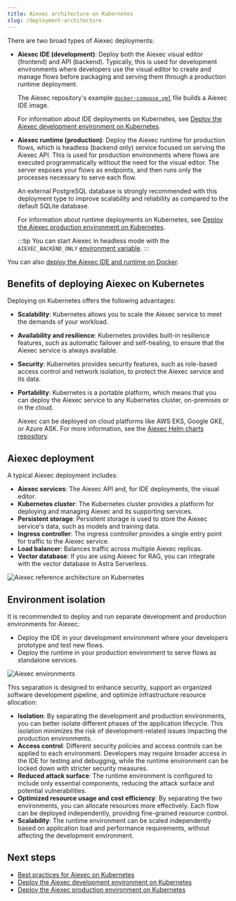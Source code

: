```yaml
---
title: Aiexec architecture on Kubernetes
slug: /deployment-architecture
---
```



There are two broad types of Aiexec deployments:

* **Aiexec IDE (development)**: Deploy both the Aiexec visual editor (frontend) and API (backend). Typically, this is used for development environments where developers use the visual editor to create and manage flows before packaging and serving them through a production runtime deployment.

    The Aiexec repository's example [`docker-compose.yml`](https://github.com/khulnasoft-lab/aiexec/blob/main/docker_example/docker-compose.yml) file builds a Aiexec IDE image.

    For information about IDE deployments on Kubernetes, see [Deploy the Aiexec development environment on Kubernetes](/deployment-kubernetes-dev).


* **Aiexec runtime (production)**: Deploy the Aiexec runtime for production flows, which is headless (backend only) service focused on serving the Aiexec API. This is used for production environments where flows are executed programmatically without the need for the visual editor. The server exposes your flows as endpoints, and then runs only the processes necessary to serve each flow.

    An external PostgreSQL database is strongly recommended with this deployment type to improve scalability and reliability as compared to the default SQLite database.

    For information about runtime deployments on Kubernetes, see [Deploy the Aiexec production environment on Kubernetes](/deployment-kubernetes-prod).

    :::tip
    You can start Aiexec in headless mode with the `AIEXEC_BACKEND_ONLY` [environment variable](/environment-variables).
    :::

You can also [deploy the Aiexec IDE and runtime on Docker](/deployment-docker).

## Benefits of deploying Aiexec on Kubernetes

Deploying on Kubernetes offers the following advantages:

* **Scalability**: Kubernetes allows you to scale the Aiexec service to meet the demands of your workload.
* **Availability and resilience**: Kubernetes provides built-in resilience features, such as automatic failover and self-healing, to ensure that the Aiexec service is always available.
* **Security**: Kubernetes provides security features, such as role-based access control and network isolation, to protect the Aiexec service and its data.
* **Portability**: Kubernetes is a portable platform, which means that you can deploy the Aiexec service to any Kubernetes cluster, on-premises or in the cloud.

    Aiexec can be deployed on cloud platforms like AWS EKS, Google GKE, or Azure ASK. For more information, see the [Aiexec Helm charts repository](https://github.com/khulnasoft-lab/aiexec-helm-charts).

## Aiexec deployment

A typical Aiexec deployment includes:

* **Aiexec services**: The Aiexec API and, for IDE deployments, the visual editor.
* **Kubernetes cluster**: The Kubernetes cluster provides a platform for deploying and managing Aiexec and its supporting services.
* **Persistent storage**: Persistent storage is used to store the Aiexec service's data, such as models and training data.
* **Ingress controller**: The ingress controller provides a single entry point for traffic to the Aiexec service.
* **Load balancer**: Balances traffic across multiple Aiexec replicas.
* **Vector database**: If you are using Aiexec for RAG, you can integrate with the vector database in Astra Serverless.

![Aiexec reference architecture on Kubernetes](/img/aiexec-reference-architecture.png)

## Environment isolation

It is recommended to deploy and run separate development and production environments for Aiexec:

* Deploy the IDE in your development environment where your developers prototype and test new flows.
* Deploy the runtime in your production environment to serve flows as standalone services.

![Aiexec environments](/img/aiexec-env.png)

This separation is designed to enhance security, support an organized software development pipeline, and optimize infrastructure resource allocation:

* **Isolation**: By separating the development and production environments, you can better isolate different phases of the application lifecycle. This isolation minimizes the risk of development-related issues impacting the production environments.
* **Access control**: Different security policies and access controls can be applied to each environment. Developers may require broader access in the IDE for testing and debugging, while the runtime environment can be locked down with stricter security measures.
* **Reduced attack surface**: The runtime environment is configured to include only essential components, reducing the attack surface and potential vulnerabilities.
* **Optimized resource usage and cost efficiency**: By separating the two environments, you can allocate resources more effectively. Each flow can be deployed independently, providing fine-grained resource control.
* **Scalability**: The runtime environment can be scaled independently based on application load and performance requirements, without affecting the development environment.

## Next steps

* [Best practices for Aiexec on Kubernetes](/deployment-prod-best-practices)
* [Deploy the Aiexec development environment on Kubernetes](/deployment-kubernetes-dev)
* [Deploy the Aiexec production environment on Kubernetes](/deployment-kubernetes-prod)